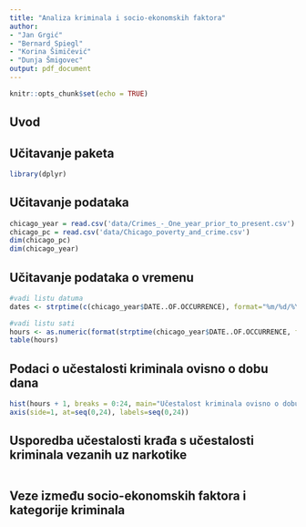 ```yaml
---
title: "Analiza kriminala i socio-ekonomskih faktora"
author:
- "Jan Grgić"
- "Bernard Spiegl"
- "Korina Šimičević"
- "Dunja Šmigovec"
output: pdf_document
---
```


```r
knitr::opts_chunk$set(echo = TRUE)
```

## Uvod

## Učitavanje paketa

```r
library(dplyr)
```

## Učitavanje podataka

```r
chicago_year = read.csv('data/Crimes_-_One_year_prior_to_present.csv')
chicago_pc = read.csv('data/Chicago_poverty_and_crime.csv')
dim(chicago_pc)
dim(chicago_year)
```

## Učitavanje podataka o vremenu

```r
#vadi listu datuma
dates <- strptime(c(chicago_year$DATE..OF.OCCURRENCE), format="%m/%d/%Y %H:%M:%S %p", tz="America/Chicago")

#vadi listu sati
hours <- as.numeric(format(strptime(chicago_year$DATE..OF.OCCURRENCE, format="%m/%d/%Y %I:%M:%S %p", tz="America/Chicago"), format="%H"))
table(hours)
```

## Podaci o učestalosti kriminala ovisno o dobu dana

```r
hist(hours + 1, breaks = 0:24, main="Učestalost kriminala ovisno o dobu dana", xlab="Sat u danu", ylab="Frekvencija", col="light blue", xaxt='n')
axis(side=1, at=seq(0,24), labels=seq(0,24))
```

## Usporedba učestalosti krađa s učestalosti kriminala vezanih uz narkotike

```r
```

## Veze između socio-ekonomskih faktora i kategorije kriminala

```r
```